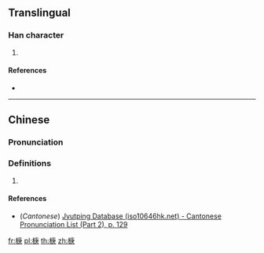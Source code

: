 ==Translingual==

===Han character===
{{Han char|rn=75|rad=木|as=08|sn=12|four=|canj=DILO|ids=⿰木庚}}

# {{defn|Han|sort=木08}}

====References====
* {{Han ref|kx=0537.131|hdz=21237.011|uh=6929|ud=26921}}

----

==Chinese==
{{zh-forms}}

===Pronunciation===
{{zh-pron
|m=gēng
|c=gang1
|mc=
|oc=
|cat=
}}

===Definitions===
{{zh-hanzi}}

# {{rfdef|lang=zh}}

====References====
* (''Cantonese'') [http://www.iso10646hk.net/jp/document/download.jsp Jyutping Database (iso10646hk.net) - Cantonese Pronunciation List (Part 2), p. 129]

[[fr:椩]]
[[pl:椩]]
[[th:椩]]
[[zh:椩]]